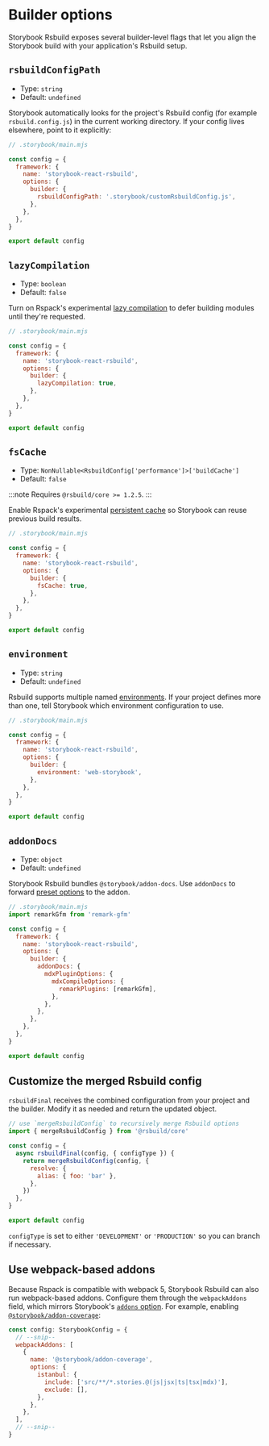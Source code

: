 # Builder options

Storybook Rsbuild exposes several builder-level flags that let you align the Storybook build with your application's Rsbuild setup.

## `rsbuildConfigPath`

- Type: `string`
- Default: `undefined`

Storybook automatically looks for the project's Rsbuild config (for example `rsbuild.config.js`) in the current working directory. If your config lives elsewhere, point to it explicitly:

```js
// .storybook/main.mjs

const config = {
  framework: {
    name: 'storybook-react-rsbuild',
    options: {
      builder: {
        rsbuildConfigPath: '.storybook/customRsbuildConfig.js',
      },
    },
  },
}

export default config
```

## `lazyCompilation`

- Type: `boolean`
- Default: `false`

Turn on Rspack's experimental [lazy compilation](https://www.rspack.dev/config/experiments#experimentslazycompilation) to defer building modules until they're requested.

```js
// .storybook/main.mjs

const config = {
  framework: {
    name: 'storybook-react-rsbuild',
    options: {
      builder: {
        lazyCompilation: true,
      },
    },
  },
}

export default config
```

## `fsCache`

- Type: `NonNullable<RsbuildConfig['performance']>['buildCache']`
- Default: `false`

:::note
Requires `@rsbuild/core >= 1.2.5`.
:::

Enable Rspack's experimental [persistent cache](https://rsbuild.rs/zh/config/performance/build-cache) so Storybook can reuse previous build results.

```js
// .storybook/main.mjs

const config = {
  framework: {
    name: 'storybook-react-rsbuild',
    options: {
      builder: {
        fsCache: true,
      },
    },
  },
}

export default config
```

## `environment`

- Type: `string`
- Default: `undefined`

Rsbuild supports multiple named [environments](https://rsbuild.rs/config/environments). If your project defines more than one, tell Storybook which environment configuration to use.

```js
// .storybook/main.mjs

const config = {
  framework: {
    name: 'storybook-react-rsbuild',
    options: {
      builder: {
        environment: 'web-storybook',
      },
    },
  },
}

export default config
```

## `addonDocs`

- Type: `object`
- Default: `undefined`

Storybook Rsbuild bundles `@storybook/addon-docs`. Use `addonDocs` to forward [preset options](https://github.com/storybookjs/storybook/tree/next/code/addons/docs#preset-options) to the addon.

```js
// .storybook/main.mjs
import remarkGfm from 'remark-gfm'

const config = {
  framework: {
    name: 'storybook-react-rsbuild',
    options: {
      builder: {
        addonDocs: {
          mdxPluginOptions: {
            mdxCompileOptions: {
              remarkPlugins: [remarkGfm],
            },
          },
        },
      },
    },
  },
}

export default config
```

## Customize the merged Rsbuild config

`rsbuildFinal` receives the combined configuration from your project and the builder. Modify it as needed and return the updated object.

```js
// use `mergeRsbuildConfig` to recursively merge Rsbuild options
import { mergeRsbuildConfig } from '@rsbuild/core'

const config = {
  async rsbuildFinal(config, { configType }) {
    return mergeRsbuildConfig(config, {
      resolve: {
        alias: { foo: 'bar' },
      },
    })
  },
}

export default config
```

`configType` is set to either `'DEVELOPMENT'` or `'PRODUCTION'` so you can branch if necessary.

## Use webpack-based addons

Because Rspack is compatible with webpack 5, Storybook Rsbuild can also run webpack-based addons. Configure them through the `webpackAddons` field, which mirrors Storybook's [`addons` option](https://storybook.js.org/docs/api/main-config/main-config-addons). For example, enabling [`@storybook/addon-coverage`](https://github.com/storybookjs/addon-coverage):

```js
const config: StorybookConfig = {
  // --snip--
  webpackAddons: [
    {
      name: '@storybook/addon-coverage',
      options: {
        istanbul: {
          include: ['src/**/*.stories.@(js|jsx|ts|tsx|mdx)'],
          exclude: [],
        },
      },
    },
  ],
  // --snip--
}
```
